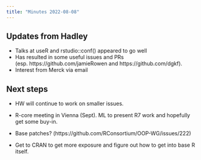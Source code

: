 ```yaml
---
title: "Minutes 2022-08-08"
---
```


## Updates from Hadley

* Talks at useR and rstudio::conf() appeared to go well
* Has resulted in some useful issues and PRs (esp. https://github.com/jamieRowen and https://github.com/dgkf).
* Interest from Merck via email

## Next steps

* HW will continue to work on smaller issues.

* R-core meeting in Vienna (Sept). ML to present R7 work and hopefully get some buy-in.

* Base patches? (https://github.com/RConsortium/OOP-WG/issues/222)

* Get to CRAN to get more exposure and figure out how to get into base R itself.


